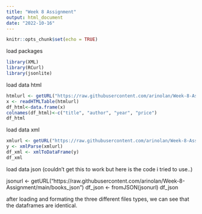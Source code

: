 ```yaml
---
title: "Week 8 Assignment"
output: html_document
date: "2022-10-16"
---
```


```r
knitr::opts_chunk$set(echo = TRUE)
```

load packages
```r
library(XML)
library(RCurl)
library(jsonlite)
```

load data html
```r
htmlurl <- getURL("https://raw.githubusercontent.com/arinolan/Week-8-Assignment/main/books_html")
x <- readHTMLTable(htmlurl)
df_html<-data.frame(x)
colnames(df_html)<-c("title", "author", "year", "price")
df_html
```

load data xml
```r
xmlurl <- getURL("https://raw.githubusercontent.com/arinolan/Week-8-Assignment/main/books")
y <- xmlParse(xmlurl)
df_xml <- xmlToDataFrame(y)
df_xml
```

load data json (couldn't get this to work but here is the code i tried to use..)

jsonurl <- getURL("https://raw.githubusercontent.com/arinolan/Week-8-Assignment/main/books_json")
df_json <- fromJSON(jsonurl)
df_json



after loading and formating the three different files types, we can see that the dataframes are identical. 